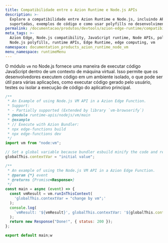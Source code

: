 ```yaml
---
title: Compatibilidade entre o Azion Runtime e Node.js APIs
description: >-
  Explore a compatibilidade entre Azion Runtime e Node.js, incluindo APIs
  suportadas, exemplos de código e como usar polyfills no desenvolvimento Edge.
permalink: /documentacao/produtos/devtools/azion-edge-runtime/compatibilidade/node/vm/
meta_tags: >-
  Azion Edge, Node.js compatibility, JavaScript runtime, Node APIs, polyfills,
  Node.js polyfills, runtime APIs, Edge Runtime, edge computing, vm
namespace: documentation_products_azion_runtime_node_vm
menu_namespace: runtimeMenu
---
```


O módulo `vm` no Node.js fornece uma maneira de executar código JavaScript dentro de um contexto de máquina virtual. Isso permite que os desenvolvedores executem código em um ambiente isolado, o que pode ser útil para várias aplicações, como executar código gerado pelo usuário, testes ou isolar a execução de código do aplicativo principal.

```javascript
/**
 * An Example of using Node.js VM API in a Azion Edge Function.
 * Support:
 * - Partially supported (Extended by library `vm-browserify`)
 * @module runtime-apis/nodejs/vm/main
 * @example
 * // Execute with Azion Bundler:
 * npx edge-functions build
 * npx edge-functions dev
 */
import vm from "node:vm";

// Set a global variable because bundler esbuild minify the code and rename the variable.
globalThis.contextVar = "initial value";

/**
 * An example of using the Node.js VM API in a Azion Edge Function.
 * @param {*} event
 * @returns {Promise<Response>}
 */
const main = async (event) => {
  const vmResult = vm.runInThisContext(
    'globalThis.contextVar = "change by vm";'
  );
  console.log(
    `vmResult: '${vmResult}', globalThis.contextVar: '${globalThis.contextVar}'`
  );
  return new Response("Done!", { status: 200 });
};

export default main;w
```
